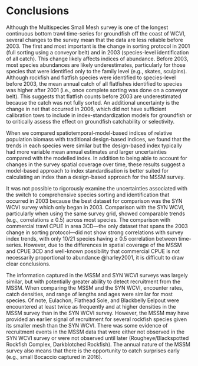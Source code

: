 # Conclusions

Although the Multispecies Small Mesh survey is one of the longest continuous bottom trawl time-series for groundfish off the coast of WCVI, several changes to the survey mean that the data are less reliable before 2003. 
The first and most important is the change in sorting protocol in 2001 (full sorting using a conveyor belt) and in 2003 (species-level identification of all catch).
This change likely affects indices of abundance. 
Before 2003, most species abundances are likely underestimates, particularly for those species that were identified only to the family level (e.g., skates, sculpins).
Although rockfish and flatfish species were identified to species-level before 2003, the mean annual catch of all flatfishes identified to species was higher after 2001 (i.e., once complete sorting was done on a conveyor belt).
This suggests that flatfish counts before 2003 are underestimated because the catch was not fully sorted. 
An additional uncertainty is the change in net that occurred in 2006, which did not have sufficient calibration tows to include in index-standardization models for groundfish or to critically assess the effect on groundfish catchability or selectivity. 

When we compared spatiotemporal-model-based indices of relative population biomass with traditional design-based indices, we found that the trends in each species were similar but the design-based index typically had more variable mean annual estimates and larger uncertainties compared with the modelled index.
In addition to being able to account for changes in the survey spatial coverage over time, these results suggest a model-based approach to index standardisation is better suited for calculating an index than a design-based approach for the MSSM survey. 

It was not possible to rigorously examine the uncertainties associated with the switch to comprehensive species sorting and identification that occurred in 2003 because the best dataset for comparison was the SYN WCVI survey which only began in 2003.
Comparison with the SYN WCVI, particularly when using the same survey grid, showed comparable trends (e.g., correlations $\ge$ 0.5) across most species.
The comparison with commercial trawl CPUE in area 3CD---the only dataset that spans the 2003 change in sorting protocol---did not show strong correlations with survey index trends, with only 10/21 species having  $\ge$ 0.5 correlation between time-series. 
However, due to the differences in spatial coverage of the MSSM and CPUE 3CD and well-known possibility that commercial CPUE is not necessarily proportional to abundance @harley2001, it is difficult to draw clear conclusions. 

The information captured in the MSSM and SYN WCVI surveys was largely similar, but with potentially greater ability to detect recruitment from the MSSM.
When comparing the MSSM and the SYN WCVI, encounter rates, catch densities, and range of lengths and ages were similar for most species.
Of note, Eulachon, Flathead Sole, and Blackbelly Eelpout were encountered at least twice as frequently and at higher densities in the MSSM survey than in the SYN WCVI survey.
However, the MSSM may have provided an earlier signal of recruitment for several rockfish species given its smaller mesh than the SYN WCVI. 
There was some evidence of recruitment events in the MSSM data that were either not observed in the SYN WCVI survey or were not observed until later (Rougheye/Blackspotted Rockfish Complex, Darkblotched Rockfish).
The annual nature of the MSSM survey also means that there is the opportunity to catch surprises early (e.g., small Bocaccio captured in 2016).
